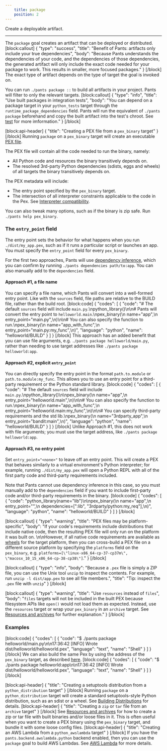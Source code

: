 ```yaml
---
    title: package
    position: 2
---
```


Create a deployable artifact.

---

The `package` goal creates an artifact that can be deployed or distributed.
[block:callout]
{
  "type": "success",
  "title": "Benefit of Pants: artifacts only include your true dependencies",
  "body": "Because Pants understands the dependencies of your code, and the dependencies of those dependencies, the generated artifact will only include the exact code needed for your package to work. This results in smaller, more focused packages."
}
[/block]
The exact type of artifact depends on the type of target the goal is invoked on.

You can run `./pants package ::` to build all artifacts in your project. Pants will filter to only the relevant targets.
[block:callout]
{
  "type": "info",
  "title": "Use built packages in integration tests",
  "body": "You can depend on a package target in your `python_tests` target through the `runtime_package_dependencies` field. Pants will run the equivalent of `./pants package` beforehand and copy the built artifact into the test's chroot. See [test](doc:python-test-goal) for more imformation."
}
[/block]

[block:api-header]
{
  "title": "Creating a PEX file from a `pex_binary` target"
}
[/block]
Running `package` on a `pex_binary` target will create an executable [PEX file](doc:pex-files).

The PEX file will contain all the code needed to run the binary, namely:
- All Python code and resources the binary transitively depends on.
- The resolved 3rd-party Python dependencies (sdists, eggs and wheels) of all targets the binary transitively depends on.

The PEX metadata will include:
- The entry point specified by the `pex_binary` target.
- The intersection of all interpreter constraints applicable to the code in the Pex. See [Interpreter compatibility](doc:python-interpreter-compatibility).

You can also tweak many options, such as if the binary is zip safe. Run `./pants help pex_binary`.

### The `entry_point` field

The entry point sets the behavior for what happens when you run `./dist/my_app.pex`, such as if it runs a particular script or launches an app. You must specify the `entry_point` field for every `pex_binary`.

For the first two approaches, Pants will use [dependency inference](doc:targets), which you can confirm by running `./pants dependencies path/to:app`. You can also manually add to the `dependencies` field.

#### Approach #1, a file name

You can specify a file name, which Pants will convert into a well-formed entry point. Like with the `sources` field, file paths are relative to the BUILD file, rather than the build root.
[block:code]
{
  "codes": [
    {
      "code": "# The default `sources` field will include `main.py`.\npython_library()\n\n# Pants will convert the entry point to `helloworld.main`.\npex_binary(\n  name=\"app\",\n  entry_point=\"main.py\",\n)\n\n# You can also specify the function to run.\npex_binary(\n  name=\"app_with_func\",\n  entry_point=\"main.py:my_func\",\n)",
      "language": "python",
      "name": "helloworld/BUILD"
    }
  ]
}
[/block]
This approach has an added benefit that you can use file arguments, e.g. `./pants package helloworld/main.py`, rather than needing to use target addresses like `./pants package helloworld:app`.

#### Approach #2, explicit `entry_point`

You can directly specify the entry point in the format `path.to.module` or `path.to.module:my_func`. This allows you to use an entry point for a third-party requirement or the Python standard library.
[block:code]
{
  "codes": [
    {
      "code": "# The default `sources` field will include `main.py`.\npython_library()\n\npex_binary(\n  name=\"app\",\n  entry_point=\"helloworld.main\",\n)\n\n# You can also specify the function to run.\npex_binary(\n  name=\"app_with_func\",\n  entry_point=\"helloworld.main:my_func\",\n)\n\n# You can specify third-party requirements and the std lib.\npex_binary(\n  name=\"3rdparty_app\",\n  entry_point=\"bandit:main\",\n)",
      "language": "python",
      "name": "helloworld/BUILD"
    }
  ]
}
[/block]
Unlike Approach #1, this does not work with file arguments; you must use the target address, like `./pants package helloworld:app`.

#### Approach #3, no entry point

Set `entry_point="<none>"` to leave off an entry point. This will create a PEX that behaves similarly to a virtual environment's Python interpreter; for example, running `./dist/my_app.pex` will open a Python REPL with all of the first party code and third-party requirements included.

Note that Pants cannot use dependency inference in this case, so you must manually add to the `dependencies` field if you want to include first-party code and/or third-party requirements in the binary.
[block:code]
{
  "codes": [
    {
      "code": "python_library(name=\"lib\")\n\npex_binary(\n  name=\"app\",\n  entry_point=\"<none>\",\n  dependencies=[\":lib\", \"3rdparty/python:my_req\"],\n)",
      "language": "python",
      "name": "helloworld/BUILD"
    }
  ]
}
[/block]

[block:callout]
{
  "type": "warning",
  "title": "PEX files may be platform-specific",
  "body": "If your code's requirements include distributions that include native code, then the resulting PEX file will only run on the platform it was built on. \n\nHowever, if all native code requirements are available as [wheels](https://packaging.python.org/glossary/#term-wheel) for the target platform, then you can cross-build a PEX file on a different source platform by specifying the `platforms` field on the `pex_binary`, e.g. `platforms=[\"linux-x86_64-cp-37-cp37m\", \"macosx_10_15_x86_64-cp-38-cp38\"]`."
}
[/block]

[block:callout]
{
  "type": "info",
  "body": "Because a `.pex` file is simply a ZIP file, you can use the Unix tool `unzip` to inspect the contents. For example, run `unzip -l dist/app.pex` to see all file members.",
  "title": "Tip: inspect the `.pex` file with `unzip`"
}
[/block]

[block:callout]
{
  "type": "warning",
  "title": "Use `resources` instead of `files`",
  "body": "`files` targets will not be included in the built PEX because filesystem APIs like `open()` would not load them as expected. Instead, use the `resources` target or wrap your `pex_binary` in an `archive` target. See [Resources and archives](doc:resources) for further explanation."
}
[/block]
### Examples
[block:code]
{
  "codes": [
    {
      "code": "$ ./pants package helloworld/main.py\n\n17:36:42 [INFO] Wrote dist/helloworld/helloworld.pex",
      "language": "text",
      "name": "Shell"
    }
  ]
}
[/block]
We can also build the same Pex by using the address of the `pex_binary` target, as described [here](doc:targets).
[block:code]
{
  "codes": [
    {
      "code": "$ ./pants package helloworld:app\n\n17:36:42 [INFO] Wrote dist/helloworld/helloworld.pex",
      "language": "text",
      "name": "Shell"
    }
  ]
}
[/block]

[block:api-header]
{
  "title": "Creating a setuptools distribution from a `python_distribution` target"
}
[/block]
Running `package` on a `python_distribution` target will create a standard setuptools-style Python distribution, such as an sdist or a wheel. See [Building Distributions](doc:python-distributions) for details.
[block:api-header]
{
  "title": "Creating a `zip` or `tar` file from an `archive` target"
}
[/block]
See [Resources and archives](doc:resources) for how to create a zip or tar file with built binaries and/or loose files in it. This is often useful when you want to create a PEX binary using the `pex_binary` target, and bundle it with some loose config files.
[block:api-header]
{
  "title": "Creating an AWS Lambda from a `python_awslambda` target"
}
[/block]
If you have the `pants.backend.awslambda.python` backend enabled, then you can use the `package` goal to build AWS Lambdas. See [AWS Lambda](doc:awslambda-python) for more details.